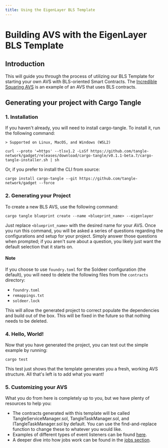 ```yaml
---
title: Using the EigenLayer BLS Template
---
```


# Building AVS with the EigenLayer BLS Template

## Introduction

This will guide you through the process of utilizing our BLS Template for starting your own AVS with BLS-oriented Smart
Contracts. The [Incredible Squaring AVS](/developers/eigenlayer-avs/incredible-squaring-avs) is an example of an AVS
that uses BLS contracts.

## Generating your project with Cargo Tangle

### 1. Installation

If you haven't already, you will need to install cargo-tangle. To install it, run the following command:

    > Supported on Linux, MacOS, and Windows (WSL2)

```shell
curl --proto '=https' --tlsv1.2 -LsSf https://github.com/tangle-network/gadget/releases/download/cargo-tangle/v0.1.1-beta.7/cargo-tangle-installer.sh | sh
```

Or, if you prefer to install the CLI from source:

```shell
cargo install cargo-tangle --git https://github.com/tangle-network/gadget --force
```

### 2. Generating your Project

To create a new BLS AVS, use the following command:

```shell
cargo tangle blueprint create --name <blueprint_name> --eigenlayer
```

Just replace `<blueprint_name>` with the desired name for your AVS. Once you run this command, you will be asked a series
of questions regarding the configurations and setup for your project. Simply answer those questions when prompted; if
you aren't sure about a question, you likely just want the default selection that it starts on.

#### Note

If you choose to use `foundry.toml` for the Soldeer configuration (the default), you will need to delete the following files from the `contracts` directory:

- `foundry.toml`
- `remappings.txt`
- `soldeer.lock`

This will allow the generated project to correct populate the dependencies and build out of the box. This will be fixed in the future so that nothing needs to be deleted.

### 4. Hello, World!

Now that you have generated the project, you can test out the simple example by running:

```shell
cargo test
```

This test just shows that the template generates you a fresh, working AVS structure. All that's left is to add what you want!

### 5. Customizing your AVS

What you do from here is completely up to you, but we have plenty of resources to help you:

- The contracts generated with this template will be called TangleServiceManager.sol, TangleTaskManager.sol, and
  ITangleTaskManager.sol by default. You can use the find-and-replace function to change these to whatever you would like.
- Examples of different types of event listeners can be found [here](/developers/blueprint-event-listeners/introduction).
- A deeper dive into how jobs work can be found in the [jobs section](/developers/blueprint-macros/jobs).
